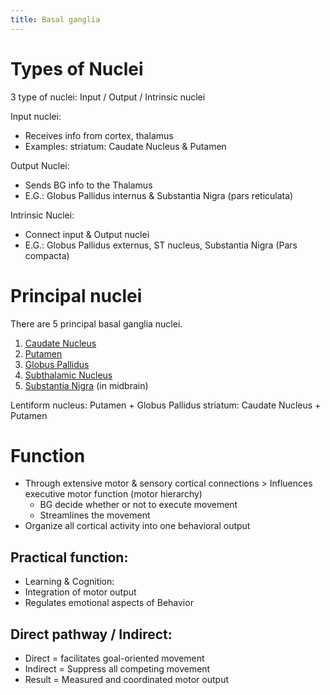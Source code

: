 ```yaml
---
title: Basal ganglia
---
```


# Types of Nuclei
3 type of nuclei: Input / Output / Intrinsic nuclei

Input nuclei:

- Receives info from cortex, thalamus
- Examples: striatum: Caudate Nucleus & Putamen

Output Nuclei:

- Sends BG info to the Thalamus
- E.G.: Globus Pallidus internus & Substantia Nigra (pars reticulata)

Intrinsic Nuclei:

- Connect input & Output nuclei
- E.G.: Globus Pallidus externus, ST nucleus, Substantia Nigra (Pars compacta)


# Principal nuclei
There are 5 principal basal ganglia nuclei.

1. [Caudate Nucleus]({{< var ref-caudate-nucleus.path >}})
1. [Putamen]({{< var ref-putamen.path >}})
1. [Globus Pallidus]({{< var ref-globus-pallidus.path >}})
1. [Subthalamic Nucleus]({{< var ref-subthalamic-nucleus.path >}})
1. [Substantia Nigra]({{< var ref-substantia-nigra.path >}}) (in midbrain)

Lentiform nucleus: Putamen + Globus Pallidus
striatum: Caudate Nucleus + Putamen
 
# Function 

- Through extensive motor & sensory cortical connections > Influences executive motor function (motor hierarchy)
    - BG decide whether or not to execute movement
    - Streamlines the movement
- Organize all cortical activity into one behavioral output
 
## Practical function:

- Learning & Cognition:
- Integration of motor output
- Regulates emotional aspects of Behavior
 
## Direct pathway / Indirect:

- Direct = facilitates goal-oriented movement
- Indirect = Suppress all competing movement
- Result = Measured and coordinated motor output


